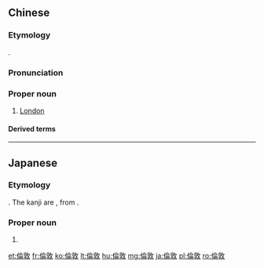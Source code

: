 {{also|伦敦}}
==Chinese==
{{zh-forms|s=伦敦|gloss=-}}

===Etymology===
{{bor|zh|en|London}}.

===Pronunciation===
{{zh-pron
|m=Lúndūn
|c=leon4 deon1
|c-t=lun3 dun2
|mn=Lûn-tun
|h=pfs=Lùn-tûn
|cat=pn
}}

===Proper noun===
{{zh-propn}}

# [[London]] {{gloss|capital city of the United Kingdom}}
#: {{zh-x|^英國 ^倫敦 大學 地質學 博士|Ph.D. Geology, University of '''London'''}}

====Derived terms====
{{zh-der|倫敦人}}

{{zh-cat|London|Capital cities|Cities in England|Cities in Canada|Ontario|California|Indiana|Michigan|Minnesota|Texas|West Virginia|Wisconsin|Cities in Arkansas|Cities in Kentucky|Cities in Ohio}}

----

==Japanese==
{{ja-kanjitab|りん|k1=ろん|とん|k2=どん|yomi=irr|sort=ろんどん}}

===Etymology===
{{bor|ja|en|London|sort=ろんどん}}. The kanji are {{ateji|sort=ろんどん}}, from {{der|ja|zh|sort=ろんどん|倫敦}}.

===Proper noun===
{{ja-pos|proper|ロンドン}}

# {{rarespell|ロンドン|lang=ja|sort=ろんどん}}

[[et:倫敦]]
[[fr:倫敦]]
[[ko:倫敦]]
[[lt:倫敦]]
[[hu:倫敦]]
[[mg:倫敦]]
[[ja:倫敦]]
[[pl:倫敦]]
[[ro:倫敦]]